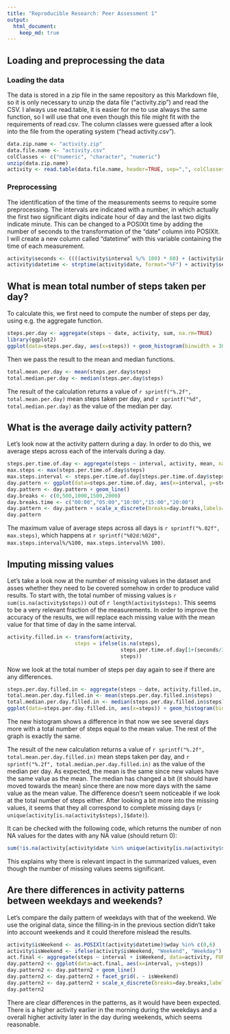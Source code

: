 ---
title: "Reproducible Research: Peer Assessment 1"
output: 
  html_document:
    keep_md: true
---


## Loading and preprocessing the data

### Loading the data

The data is stored in a zip file in the same repository as this Markdown file, so it is only necessary to unzip the data file ("activity.zip") and read the CSV. I always use read.table, it is easier for me to use always the same function, so I will use that one even though this file might fit with the requirements of read.csv. The column classes were guessed after a look into the file from the operating system ("head activity.csv").

```{r loading}
data.zip.name <- "activity.zip"
data.file.name <- "activity.csv"
colClasses <- c("numeric", "character", "numeric")
unzip(data.zip.name)
activity <- read.table(data.file.name, header=TRUE, sep=",", colClasses=colClasses)
```

### Preprocessing

The identification of the time of the measurements seems to require some preprocessing. The intervals are indicated with a number, in which actually the first two significant digits indicate hour of day and the last two digits indicate minute. This can be changed to a POSIXlt time by adding the number of seconds to the transformation of the "date" column into POSIXlt. I will create a new column called "datetime" with this variable containing the time of each measurement.

```{r preprocessing}
activity$seconds <- ((((activity$interval %/% 100) * 60) + (activity$interval %% 100)) * 60)
activity$datetime <- strptime(activity$date, format="%F") + activity$seconds
```


## What is mean total number of steps taken per day?

To calculate this, we first need to compute the number of steps per day, using e.g. the aggregate function.

```{r steps.per.day}
steps.per.day <- aggregate(steps ~ date, activity, sum, na.rm=TRUE)
library(ggplot2)
ggplot(data=steps.per.day, aes(x=steps)) + geom_histogram(binwidth = 3000)
```

Then we pass the result to the mean and median functions.

```{r mean.and.median.per.day}
total.mean.per.day <- mean(steps.per.day$steps)
total.median.per.day <- median(steps.per.day$steps)
```

The result of the calculation returns a value of `r sprintf("%.2f", total.mean.per.day)` mean steps taken per day, and `r sprintf("%d", total.median.per.day)` as the value of the median per day.

## What is the average daily activity pattern?

Let's look now at the activity pattern during a day. In order to do this, we average steps across each of the intervals during a day.

```{r daily.pattern}
steps.per.time.of.day <- aggregate(steps ~ interval, activity, mean, na.rm=TRUE)
max.steps <- max(steps.per.time.of.day$steps)
max.steps.interval <- steps.per.time.of.day[steps.per.time.of.day$steps == max.steps,1]
day.pattern <- ggplot(data=steps.per.time.of.day, aes(x=interval, y=steps))
day.pattern <- day.pattern + geom_line()
day.breaks <- c(0,500,1000,1500,2000)
day.breaks.time <- c("00:00","05:00","10:00","15:00","20:00")
day.pattern <- day.pattern + scale_x_discrete(breaks=day.breaks,labels=day.breaks.time)
day.pattern
```

The maximum value of average steps across all days is `r sprintf("%.02f", max.steps)`, which happens at `r sprintf("%02d:%02d", max.steps.interval%/%100, max.steps.interval%% 100)`.

## Imputing missing values

Let's take a look now at the number of missing values in the dataset and asses whether they need to be covered somehow in order to produce valid results.
To start with, the total number of missing values is `r sum(is.na(activity$steps))` out of `r length(activity$steps)`. This seems to be a very relevant fraction of the measurements.
In order to improve the accuracy of the results, we will replace each missing value with the mean value for that time of day in the same interval.

```{r fill.in.na}
activity.filled.in <- transform(activity, 
                      steps = ifelse(is.na(steps), 
                                     steps.per.time.of.day[1+(seconds/300),2], 
                                     steps))
```

Now we look at the total number of steps per day again to see if there are any differences.

```{r steps.per.day.filled.in}
steps.per.day.filled.in <- aggregate(steps ~ date, activity.filled.in, sum)
total.mean.per.day.filled.in <- mean(steps.per.day.filled.in$steps)
total.median.per.day.filled.in <- median(steps.per.day.filled.in$steps)
ggplot(data=steps.per.day.filled.in, aes(x=steps)) + geom_histogram(binwidth = 3000)
```

The new histogram shows a difference in that now we see several days more with a total number of steps equal to the mean value. The rest of the graph is exactly the same.

The result of the new calculation returns a value of `r sprintf("%.2f", total.mean.per.day.filled.in)` mean steps taken per day, and `r sprintf("%.2f", total.median.per.day.filled.in)` as the value of the median per day. As expected, the mean is the same since new values have the same value as the mean. The median has changed a bit (it should have moved towards the mean) since there are now more days with the same value as the mean value. The difference doesn't seem noticeable if we look at the total number of steps either. After looking a bit more into the missing values, it seems that they all correspond to complete missing days (`r unique(activity[is.na(activity$steps),]$date)`).

It can be checked with the following code, which returns the number of non NA values for the dates with any NA value (should return 0):

```{r check.missing.values}
sum(!is.na(activity[activity$date %in% unique(activity[is.na(activity$steps),]$date),1]))
```

This explains why there is relevant impact in the summarized values, even though the number of missing values seems significant.

## Are there differences in activity patterns between weekdays and weekends?

Let's compare the daily pattern of weekdays with that of the weekend. We use the original data, since the filling-in in the previous section didn't take into account weekends and it could therefore mislead the results.

```{r steps.per.weekday.weekend}
activity$isWeekend <- as.POSIXlt(activity$datetime)$wday %in% c(0,6)
activity$isWeekend <- ifelse(activity$isWeekend, "Weekend", "Weekday")
act.final <- aggregate(steps ~ interval + isWeekend, data=activity, FUN=mean)
day.pattern2 <- ggplot(data=act.final, aes(x=interval, y=steps))
day.pattern2 <- day.pattern2 + geom_line()
day.pattern2 <- day.pattern2 + facet_grid(. ~ isWeekend)
day.pattern2 <- day.pattern2 + scale_x_discrete(breaks=day.breaks,labels=day.breaks.time)
day.pattern2
```

There are clear differences in the patterns, as it would have been expected. There is a higher activity earlier in the morning during the weekdays and a overall higher activity later in the day during weekends, which seems reasonable.